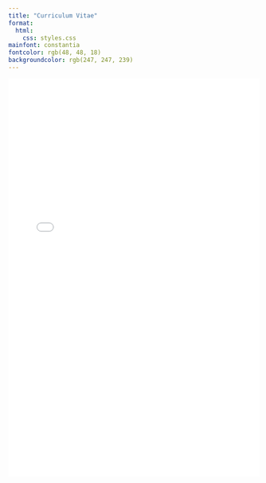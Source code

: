 ```yaml
---
title: "Curriculum Vitae"
format: 
  html: 
    css: styles.css
mainfont: constantia 
fontcolor: rgb(48, 48, 18)
backgroundcolor: rgb(247, 247, 239)
---
```


![](files/amyntasCV.pdf){width="100%" height="800"}
